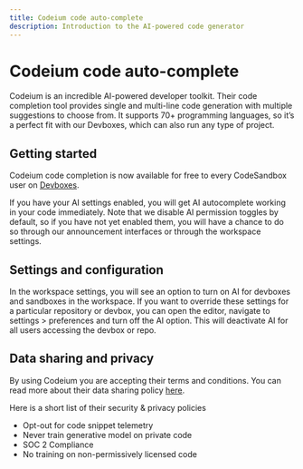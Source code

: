 ```yaml
---
title: Codeium code auto-complete
description: Introduction to the AI-powered code generator
---
```




# Codeium code auto-complete

Codeium is an incredible AI-powered developer toolkit. Their code completion tool provides single and multi-line code generation with multiple suggestions to choose from. It supports 70+ programming languages, so it’s a perfect fit with our Devboxes, which can also run any type of project.

## Getting started

Codeium code completion is now available for free to every CodeSandbox user on [Devboxes](https://codesandbox.io/dashboard/recent?create_devbox=true).

If you have your AI settings enabled, you will get AI autocomplete working in your code immediately. Note that we disable AI permission toggles by default, so if you have not yet enabled them, you will have a chance to do so through our announcement interfaces or through the workspace settings.

## Settings and configuration

In the workspace settings, you will see an option to turn on AI for devboxes and sandboxes in the workspace.
If you want to override these settings for a particular repository or devbox, you can open the editor, navigate to settings > preferences and turn off the AI option. This will deactivate AI for all users accessing the devbox or repo.

## Data sharing and privacy

By using Codeium you are accepting their terms and conditions. 
You can read more about their data sharing policy [here](https://codeium.com/terms-of-service-individual). 

Here is a short list of their security & privacy policies
- Opt-out for code snippet telemetry
- Never train generative model on private code
- SOC 2 Compliance
- No training on non-permissively licensed code